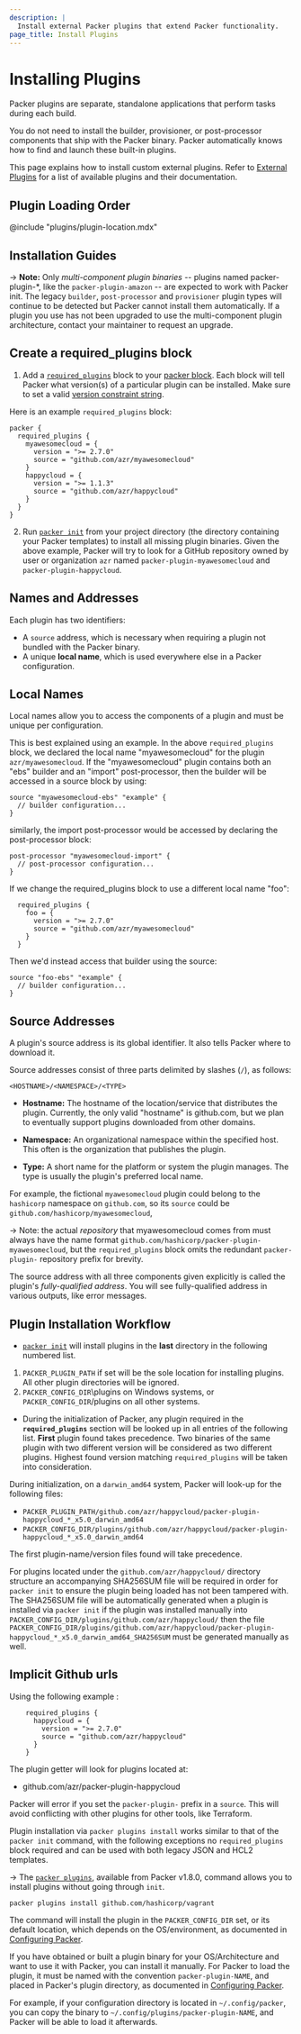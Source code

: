 ```yaml
---
description: |
  Install external Packer plugins that extend Packer functionality.
page_title: Install Plugins
---
```


# Installing Plugins

Packer plugins are separate, standalone applications that perform tasks during each build.

You do not need to install the builder, provisioner, or
post-processor components that ship with the Packer binary. Packer automatically knows how to find and launch these built-in plugins.

This page explains how to install custom external plugins. Refer to [External Plugins](/packer/plugins) for a list of available plugins and their documentation.

## Plugin Loading Order

@include "plugins/plugin-location.mdx"

## Installation Guides

<Tabs>
<Tab heading="Packer init (recommended with HCL2 templates)">

-> **Note:** Only _multi-component plugin binaries_ -- plugins named
packer-plugin-\*, like the `packer-plugin-amazon` -- are expected to work with
Packer init. The legacy `builder`, `post-processor` and `provisioner` plugin
types will continue to be detected but Packer cannot install them automatically.
If a plugin you use has not been upgraded to use the multi-component plugin
architecture, contact your maintainer to request an upgrade.

## Create a required_plugins block

1. Add a
   [`required_plugins`](/packer/docs/templates/hcl_templates/blocks/packer#specifying-plugin-requirements)
   block to your [packer block](/packer/docs/templates/hcl_templates/blocks/packer). Each block will tell Packer what version(s) of a
   particular plugin can be installed. Make sure to set a valid [version
   constraint string](/packer/docs/templates/hcl_templates/blocks/packer#version-constraints).

Here is an example `required_plugins` block:

```hcl
packer {
  required_plugins {
    myawesomecloud = {
      version = ">= 2.7.0"
      source = "github.com/azr/myawesomecloud"
    }
    happycloud = {
      version = ">= 1.1.3"
      source = "github.com/azr/happycloud"
    }
  }
}
```

2. Run [`packer init`](/packer/docs/commands/init) from your project directory (the
   directory containing your Packer templates) to install all missing plugin
   binaries. Given the above example, Packer will try to look for a GitHub
   repository owned by user or organization `azr` named
   `packer-plugin-myawesomecloud` and `packer-plugin-happycloud`.

## Names and Addresses

Each plugin has two identifiers:

- A `source` address, which is necessary when requiring a plugin not bundled with the Packer binary.
- A unique **local name**, which is used everywhere else in a Packer configuration.

## Local Names

Local names allow you to access the components of a plugin and must be unique
per configuration.

This is best explained using an example. In the above `required_plugins` block,
we declared the local name "myawesomecloud" for the plugin `azr/myawesomecloud`.
If the "myawesomecloud" plugin contains both an "ebs" builder and an "import"
post-processor, then the builder will be accessed in a source block by using:

```hcl
source "myawesomecloud-ebs" "example" {
  // builder configuration...
}
```

similarly, the import post-processor would be accessed by declaring the
post-processor block:

```hcl
post-processor "myawesomecloud-import" {
  // post-processor configuration...
}
```

If we change the required_plugins block to use a different local name "foo":

```hcl
  required_plugins {
    foo = {
      version = ">= 2.7.0"
      source = "github.com/azr/myawesomecloud"
    }
  }
```

Then we'd instead access that builder using the source:

```hcl
source "foo-ebs" "example" {
  // builder configuration...
}
```

## Source Addresses

A plugin's source address is its global identifier. It also tells Packer where
to download it.

Source addresses consist of three parts delimited by slashes (`/`), as
follows:

`<HOSTNAME>/<NAMESPACE>/<TYPE>`

- **Hostname:** The hostname of the location/service that
  distributes the plugin. Currently, the only valid "hostname" is github.com,
  but we plan to eventually support plugins downloaded from other domains.

- **Namespace:** An organizational namespace within the specified host.
  This often is the organization that publishes the plugin.

- **Type:** A short name for the platform or system the plugin manages. The
  type is usually the plugin's preferred local name.

For example, the fictional `myawesomecloud` plugin could belong to the
`hashicorp` namespace on `github.com`, so its `source` could be
`github.com/hashicorp/myawesomecloud`,

-> Note: the actual _repository_ that myawesomecloud comes from must always have
the name format `github.com/hashicorp/packer-plugin-myawesomecloud`, but the
`required_plugins` block omits the redundant `packer-plugin-` repository prefix
for brevity.

The source address with all three components given explicitly is called the
plugin's _fully-qualified address_. You will see fully-qualified address in
various outputs, like error messages.

## Plugin Installation Workflow

* [`packer init`](/packer/docs/commands/init) will install plugins in the **last** directory
in the following numbered list.

1. `PACKER_PLUGIN_PATH` if set will be the sole location for installing plugins. All other 
plugin directories will be ignored. 
1. `PACKER_CONFIG_DIR`\plugins on Windows systems, or `PACKER_CONFIG_DIR`/plugins on all other systems.

* During the initialization of Packer, any plugin required in the
**`required_plugins`** section will be looked up in all entries of the following
list. **First** plugin found takes precedence. Two binaries of the same plugin
with two different version will be considered as two different plugins. Highest
found version matching `required_plugins` will be taken into consideration.

During initialization, on a `darwin_amd64` system, Packer will look-up for the
following files:

* `PACKER_PLUGIN_PATH/github.com/azr/happycloud/packer-plugin-happycloud_*_x5.0_darwin_amd64`
* `PACKER_CONFIG_DIR/plugins/github.com/azr/happycloud/packer-plugin-happycloud_*_x5.0_darwin_amd64`

The first plugin-name/version files found will take precedence.

For plugins located under the `github.com/azr/happycloud/` directory structure an accompanying SHA256SUM file
will be required in order for `packer init` to ensure the plugin being loaded has not been tampered with.
The SHA256SUM file will be automatically generated when a plugin is installed via `packer init` if the plugin
was installed manually into `PACKER_CONFIG_DIR/plugins/github.com/azr/happycloud/` then the file
`PACKER_CONFIG_DIR/plugins/github.com/azr/happycloud/packer-plugin-happycloud_*_x5.0_darwin_amd64_SHA256SUM` must be generated manually as well.

## Implicit Github urls

Using the following example :

```hcl
    required_plugins {
      happycloud = {
        version = ">= 2.7.0"
        source = "github.com/azr/happycloud"
      }
    }
```

The plugin getter will look for plugins located at:

- github.com/azr/packer-plugin-happycloud

Packer will error if you set the `packer-plugin-` prefix in a `source`. This
will avoid conflicting with other plugins for other tools, like Terraform.

</Tab>
<Tab heading="Packer plugins install (recommended with legacy JSON templates)">

Plugin installation via `packer plugins install` works similar to that of the `packer init` command, with the following
exceptions no `required_plugins` block required and can be used with both legacy JSON and HCL2 templates.

-> The [`packer plugins`](/packer/docs/commands/plugins), available from Packer v1.8.0, command allows
you to install plugins without going through `init`.

```shell
packer plugins install github.com/hashicorp/vagrant
```

The command will install the plugin in the `PACKER_CONFIG_DIR` set, or its
default location, which depends on the OS/environment, as documented in
[Configuring Packer](https://developer.hashicorp.com/packer/docs/configure#packer-s-plugin-directory).

</Tab>
<Tab heading="Manual installation">

If you have obtained or built a plugin binary for your OS/Architecture and want to
use it with Packer, you can install it manually. For Packer to load the plugin,
it must be named with the convention `packer-plugin-NAME`, and placed in Packer's plugin
directory, as documented in
[Configuring Packer](https://developer.hashicorp.com/packer/docs/configure#packer-s-plugin-directory).

For example, if your configuration directory is located in `~/.config/packer`,
you can copy the binary to `~/.config/plugins/packer-plugin-NAME`, and
Packer will be able to load it afterwards.

</Tab>
</Tabs>
